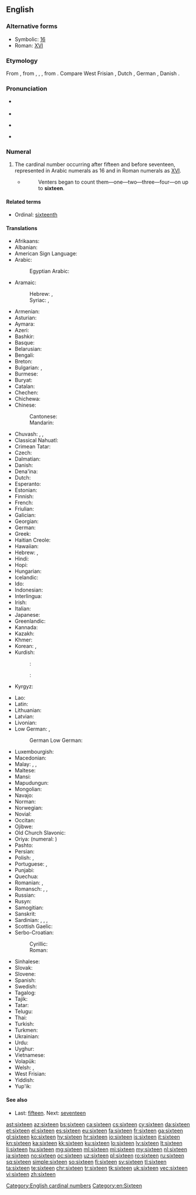 ==English==
{{number box|en|16}}
{{wikipedia}}

===Alternative forms===
* Symbolic: [[16]]
* Roman: [[XVI]]

===Etymology===
From {{etyl|enm|en}}, from {{etyl|ang|en}} {{m|ang|siextīene}}, {{m|ang|sixtēne}}, {{term|sixtyne|lang=ang}}, from {{etyl|gem-pro|en}} {{m|gem-pro|*sehstehun}}. Compare West Frisian {{term|sechstjin|lang=fy}}, Dutch {{term|zestien|lang=nl}}, German {{term|sechzehn|lang=de}}, Danish {{term|seksten|lang=da}}.

===Pronunciation===
* {{qualifier|next word stressed near the first syllable}}
*: {{a|UK|US}} {{IPA|/ˈsɪk.stiːn/|lang=en}}
* {{audio|en-us-sixteen.ogg|Audio (US)|lang=en}}
* {{qualifier|next word stressed after the first syllable}}
*: {{a|UK|US}} {{IPA|/ˌsɪkˈstiːn/|lang=en}}
* {{rhymes|iːn|lang=en}}

===Numeral===
{{head|en|numeral}}

# The cardinal number occurring after fifteen and before seventeen, represented in Arabic numerals as 16 and in Roman numerals as [[XVI]].
#* {{RQ:Grey Riders|8}}
#*: Venters began to count them—one—two—three—four—on up to '''sixteen'''.

====Related terms====
* Ordinal: [[sixteenth]]

====Translations====
{{trans-top|cardinal number 16}}
* Afrikaans: {{t|af|sestien}}
* Albanian: {{t|sq|gjashtëmbëdhjetë}}
* American Sign Language: {{t-check|ase|Image:LSQ 16.jpg|alt=35px|sc=Sgnw}} {{attention|ase|2=was "[[Image:LSQ 16.jpg|35px]]" - assumed inflected form or vocalised spelling; please verify if linking is acceptable. see [[User:Kephir/gadgets/xte#Translation_fixing]]}}
* Arabic: {{t|ar|سِتَّةَ عَشَرَ}}
*: Egyptian Arabic: {{t|arz|ستاشر|tr=sittaašar|sc=Arab}}
* Aramaic:
*: Hebrew: {{t|he|שתעסר|m|tr=shta‘sar|sc=Hebr}}, {{t|he|שתעסרא|f|tr=shta‘esrē|sc=Hebr}}
*: Syriac: {{t|syr|ܫܬܥܣܪ|m|tr=shta‘sar|sc=Syrc}}, {{t|syr|ܫܬܥܣܪܐ|f|tr=shta‘esrē|sc=Syrc}}
* Armenian: {{t+|hy|տասնվեց}}
* Asturian: {{t+|ast|dieciséis}}
* Aymara: {{t|ay|tunka suxtani}}
* Azeri: {{t+|az|on altı}}
* Bashkir: {{t|ba|ун алты|sc=Cyrl}}
* Basque: {{t+|eu|hamasei}}
* Belarusian: {{t|be|шасна́ццаць|sc=Cyrl}}
* Bengali: {{t|bn|সোলো|tr=sholo}}
* Breton: {{t+|br|c'hwezek}}
* Bulgarian: {{t|bg|шестна́десет}}, {{t|bg|шестна́йсет}}
* Burmese: {{t|my|ဆယ့်ခြောက်|sc=Mymr}}
* Buryat: {{t|bua|арбан зургаан}}
* Catalan: {{t+|ca|setze}}
* Chechen: {{t|ce|ялхитта}}
* Chichewa: {{t|ny|khumi n'zisanu n'chimodzi}}
* Chinese:
*: Cantonese: {{t|yue|十六|tr=sap6 luk6|sc=Hani}}
*: Mandarin: {{t+|cmn|十六|tr=shíliù}}
* Chuvash: {{t|cv|вунулттӑ|alt=вунулттă|sc=Cyrl}}, {{t|cv|вунултӑ|alt=вунултă|sc=Cyrl}}, {{t|cv|вунулттӑ|alt=вунулт|sc=Cyrl}}
* Classical Nahuatl: {{t|nci|caxtōlli oncē}}
* Crimean Tatar: {{t|crh|on altı}}
* Czech: {{t+|cs|šestnáct}}
* Dalmatian: {{t|dlm|setco}}
* Danish: {{t+|da|seksten}}
* Dena'ina: {{t|tfn|k'uzhch'en'i beq'di}}
* Dutch: {{t+|nl|zestien|f}}
* Esperanto: {{t|eo|dek ses}}
* Estonian: {{t+|et|kuusteist}}
* Finnish: {{t+|fi|kuusitoista}}
* French: {{t+|fr|seize}}
* Friulian: {{t|fur|sedis}}
* Galician: {{t+|gl|dezaseis}}
* Georgian: {{t|ka|თექვსმეტი|sc=Geor}}
* German: {{t+|de|sechzehn}}
* Greek: {{t+|el|δεκαέξι}}
* Haitian Creole: {{t|ht|sèz}}
* Hawaiian: {{t|haw|ʻumikūmāono}}
* Hebrew: {{t|he|שֵׁשׁ עֶשְׂרֵה|tr=shesh esré|f}} {{qualifier|used in counting}}, {{t|he|שִׁשָּׁה עָשָׂר|tr=shishá asár|m}}
* Hindi: {{t+|hi|सोलह|tr=solah}}
* Hopi: {{t|hop|pakwt niikyang navay siikya’ta}}
* Hungarian: {{t+|hu|tizenhat}}
* Icelandic: {{t+|is|sextán}}
* Ido: {{t|io|dek-e-sis}}
* Indonesian: {{t+|id|enam belas}}
* Interlingua: {{t|ia|dece-sex}}
* Irish: {{t+|ga|sé déag}}
* Italian: {{t+|it|sedici|m}}
* Japanese: {{t+|ja|十六|tr=じゅうろく, jūroku}}
* Greenlandic: {{t|kl|arvirsanillit}}
* Kannada: {{t+|kn|ಹದಿನಾರು|sc=Knda}}
* Kazakh: {{t+|kk|он алты|sc=Cyrl}}
* Khmer: {{t|km|ដប់ប្រាំមួយ|tr=dop pram muoy}}
* Korean: {{t+|ko|열여섯}}, {{t+|ko|십육|tr=simnyuk}} {{t+|ko|十六}}
* Kurdish:
*: {{ttbc|Kurmanji}}<!-- name not recognised by xte: update [[Template:scriptrev]] or [[Template:langrev]] and [[Module:languages]] appropriately or report to [[User talk:Kephir/gadgets/xte]] -->: {{t+|ku|şazde}}
*: {{ttbc|Sorani}}<!-- name not recognised by xte: update [[Template:scriptrev]] or [[Template:langrev]] and [[Module:languages]] appropriately or report to [[User talk:Kephir/gadgets/xte]] -->: {{t|ckb|شانزە|tr=şanze}}
* Kyrgyz: {{t|ky|он алты|sc=Cyrl}}
{{trans-mid}}
* Lao: {{t|lo|ເລກສິບຫົກ|sc=Laoo}}
* Latin: {{t+|la|sēdecim}}
* Lithuanian: {{t+|lt|sešiolika}}
* Latvian: {{t+|lv|sešpadsmit}}
* Livonian: {{t|liv|kūžtuoistõn}}
* Low German: {{t+|nds|sössteihn}}, {{t|nds|sossteihn}}
*: German Low German: {{t+|nds-de|sössteihn}}
* Luxembourgish: {{t+|lb|siechzéng}}
* Macedonian: {{t|mk|шесна́есет}}
* Malay: {{t|ms|enam belas}}, {{t|ms|sepuluh enam}}, {{t|ms|satu puluh enam}}
* Maltese: {{t|mt|sittax}}
* Mansi: {{t|mns|хотхуйплов|tr=xōtxujplow}}
* Mapudungun: {{t|arn|marikayu}}
* Mongolian: {{t|mn|арван зургаа‎|sc=Cyrl}}
* Navajo: {{t|nv|hastą́ʼáadah}}
* Norman: {{t|nrf|seize}}
* Norwegian: {{t+|no|seksten}}
* Novial: {{t|nov|dek-six}}
* Occitan: {{t+|oc|setze}}
* Ojibwe: {{t|oj|ashi-ingodwaaswi}}
* Old Church Slavonic: {{t|cu|шєсть на дєсѧтє|sc=Cyrs}}
* Oriya: {{t|or|ଶୋଳ|tr=śoḷ|sc=Orya}} (numeral: {{t|or|୧୬}})
* Pashto: {{t+|ps|شپاړس|tr=špâṛës|sc=ps-Arab}}
* Persian: {{t+|fa|شانزده|tr=šânzdah}}
* Polish: {{t+|pl|szesnaście}}, {{qualifier|collective}} {{t|pl|szesnaścioro}}
* Portuguese: {{t+|pt|dezasseis}}, {{t+|pt|dezesseis}}
* Punjabi: {{t|pa|ਸੋਲਾਂ|tr=solāṅ|sc=Guru}}
* Quechua: {{t|qu|chunka suqtayuq}}
* Romanian: {{t+|ro|șaisprezece}}, {{t|ro|șaișpe}} {{qualifier|informal}}
* Romansch: {{t|rm|sedesch}}, {{t|rm|sedisch}}, {{t|rm|saidesch}}
* Russian: {{t+|ru|шестна́дцать}}
* Rusyn: {{t|rue|шістна́дцить|sc=Cyrl}}
* Samogitian: {{t-|sgs|šešiuolėka}}
* Sanskrit: {{t|sa|सोस्दषन्|tr=sódashan}}
* Sardinian: {{t|sc|sedichi}}, {{t|sc|seghi}}, {{t|sc|segi}}, {{t|sc|seighi}}
* Scottish Gaelic: {{t|gd|sia deug}}
* Serbo-Croatian:
*: Cyrillic: {{t|sh|шеснаест}}
*: Roman: {{t|sh|šesnaest}}
* Sinhalese: {{t|si|දහසය}}
* Slovak: {{t|sk|šestnásť}}
* Slovene: {{t+|sl|šestnajst}}
* Spanish: {{t+|es|dieciséis|m}}
* Swedish: {{t+|sv|sexton}}
* Tagalog: {{t+|tl|labing-anim}}
* Tajik: {{t|tg|шонздаҳ|sc=Cyrl}}
* Tatar: {{t|tt|уналты|sc=Cyrl}}
* Telugu: {{t+|te|పదహారు}}
* Thai: {{t|th|สิบหก|sc=Thai}}
* Turkish: {{t+|tr|on altı}}
* Turkmen: {{t+|tk|on alty}}
* Ukrainian: {{t+|uk|шістна́дцять|sc=Cyrl}}
* Urdu: {{t|ur|سولہ|tr=solah}}
* Uyghur: {{t+|ug|ئون ئالتە|sc=ug-Arab}}
* Vietnamese: {{t|vi|mười sáu}}
* Volapük: {{t|vo|degmäl}}
* Welsh: {{t+|cy|un ar bymtheg}} {{qualifier|vigesimal, traditional}}, {{t+|cy|un deg chwech}} {{qualifier|decimal}}
* West Frisian: {{t+|fy|sechstjin}}
* Yiddish: {{t|yi|זעכצן|sc=Hebr}}
* Yup'ik: {{t|esu|akimiaq atauciq}}
{{trans-bottom}}

====See also====
* Last: [[fifteen]]. Next: [[seventeen]]

[[Category:English cardinal numbers]]
[[Category:en:Sixteen]]

[[ast:sixteen]]
[[az:sixteen]]
[[bs:sixteen]]
[[ca:sixteen]]
[[cs:sixteen]]
[[cy:sixteen]]
[[da:sixteen]]
[[et:sixteen]]
[[el:sixteen]]
[[es:sixteen]]
[[eu:sixteen]]
[[fa:sixteen]]
[[fr:sixteen]]
[[ga:sixteen]]
[[gl:sixteen]]
[[ko:sixteen]]
[[hy:sixteen]]
[[hr:sixteen]]
[[io:sixteen]]
[[is:sixteen]]
[[it:sixteen]]
[[kn:sixteen]]
[[ka:sixteen]]
[[kk:sixteen]]
[[ku:sixteen]]
[[lo:sixteen]]
[[lv:sixteen]]
[[lt:sixteen]]
[[li:sixteen]]
[[hu:sixteen]]
[[mg:sixteen]]
[[ml:sixteen]]
[[mi:sixteen]]
[[my:sixteen]]
[[nl:sixteen]]
[[ja:sixteen]]
[[no:sixteen]]
[[oc:sixteen]]
[[uz:sixteen]]
[[pl:sixteen]]
[[ro:sixteen]]
[[ru:sixteen]]
[[sq:sixteen]]
[[simple:sixteen]]
[[so:sixteen]]
[[fi:sixteen]]
[[sv:sixteen]]
[[tl:sixteen]]
[[ta:sixteen]]
[[te:sixteen]]
[[chr:sixteen]]
[[tr:sixteen]]
[[tk:sixteen]]
[[uk:sixteen]]
[[vec:sixteen]]
[[vi:sixteen]]
[[zh:sixteen]]